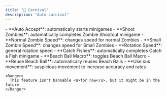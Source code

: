 ```yaml
---
title: "🎪 Carnival"
description: "Auto carnival"
---
```


<Accordion title="General" icon="gear">
  - **Auto Accept**: automatically starts minigames
</Accordion>

<Accordion title="Zombie Shootout" icon="bow-arrow">
  - **Shoot Zombies**: automatically completes Zombie Shootout minigame
  - **Normal Zombie Speed**: changes speed for normal Zombies
  - **Small Zombie Speed**: changes speed for Small Zombies
  - **Rotation Speed**: general rotation speed
</Accordion>

<Accordion title="Catch a Fish" icon="fishing-rod">
  - **Catch Fishes**: automatically completes Catch a Fish minigame
</Accordion>

<Accordion title="Beach Ball " icon="baseball">
  - **Beach Ball Macro**: toggles Beach Ball Macro
  - **Reuse Beach Ball**: automatically reuses Beach Balls
  - **Use sus movement**: suspicious movement to increase accuracy and rates

    <Danger>
      This feature isn't bannable <u>for now</u>, but it might be in the future
    </Danger>
</Accordion>